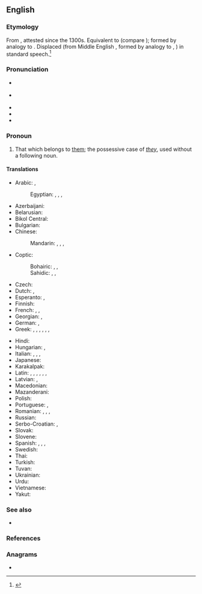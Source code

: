==English==

===Etymology===
From {{inh|en|enm|theires}}, attested since the 1300s. Equivalent to {{suffix|en|their|s}} (compare {{m|en|-'s}}); formed by analogy to {{m|en|his}}. Displaced {{m|en|theirn}} (from Middle English {{m|enm|theiren}}, formed by analogy to {{m|en|mine}}, {{m|en|thine}}) in standard speech.<ref>{{R:Etymonline}}</ref>

===Pronunciation===
* {{a|UK}} {{IPA|en|/ðɛəz/|/ðɛːz/}}
* {{a|US}} {{IPA|en|/ðɛɚz/|/ðɛɹz/}}
* {{audio|en|en-us-theirs.ogg|Audio (US)}}
* {{rhymes|en|ɛə(ɹ)z}}
* {{homophones|en|there's}}

===Pronoun===
{{head|en|pronoun|cat2=possessive pronouns|cat3=third person pronouns}}

# That which belongs to [[them]]; the possessive case of ''[[they]]'', used without a following noun.

====Translations====
{{trans-top|that which belongs to them}}
* Arabic: {{qualifier|belonging to two persons}} {{t|ar|لَهُمَا|m|f}}, {{qualifier|belonging to many persons}} {{t|ar|لَهُم|m}} {{t|ar|لَهُن|f}}
*: Egyptian: {{t|arz|ليهم|tr=līhom|sc=Arab}}, {{t|arz|بتاعهم|m|tr=betāʿhom|sc=Arab}}, {{t|arz|بتاعتهم|f|tr=betāʿethom|sc=Arab}}, {{t|arz|بتوعهم|p|tr=betōʿhom|sc=Arab}}
* Azerbaijani: {{t|az|onlarınkı}}
* Belarusian: {{t|be|іх}}
* Bikol Central: {{t|bcl|sainda}} {{qualifier|before a noun}}
* Bulgarian: {{t|bg|те́хен}}
* Chinese:
*: Mandarin: {{t+|cmn|他們|alt=他們的|sc=Hani}}, {{t+|cmn|他们|alt=他们的|tr=tāmen de|sc=Hani}}, {{t+|cmn|她們|alt=她們的|sc=Hani}}, {{t+|cmn|她们|alt=她们的|tr=tāmen de|sc=Hani}} {{qualifier|of females}}
* Coptic:
*: Bohairic: {{t|cop|ⲫⲱⲟⲩ|m}}, {{t|cop|ⲑⲱⲟⲩ|f}}, {{t|cop|ⲛⲟⲩⲟⲩ|p}}
*: Sahidic: {{t|cop|ⲡⲱⲟⲩ|m}}, {{t|cop|ⲧⲱⲟⲩ|f}}, {{t|cop|ⲛⲟⲩⲟⲩ|p}}
* Czech: {{t+|cs|jejich}}
* Dutch: {{t|nl|het hunne}}, {{t|nl|de hunne}}
* Esperanto: {{t|eo|la ilia}}, {{t|eo|la sia}}
* Finnish: {{t+|fi|heidän}}
* French: {{t+|fr|le leur|f}}, {{t+|fr|la leur|f}}, {{t+|fr|les leurs|m-p|f-p}}
* Georgian: {{t|ka|მათი|sc=Geor}}, {{t|ka|იმათი|sc=Geor}}
* German: {{t-check|de|ihrs}}, {{t-check|de|[[von]] [[ihnen]]}} <!-- was "von ihnen" - assumed sum-of-parts; if an idiom, use {{t}} instead of {{t-SOP}}. see [[User:Kephir/gadgets/xte#Translation_fixing]] -->
* Greek: {{t+|el|δικός|alt=δικός τους|m}}, {{t|el|δικιά|alt=δικιά τους|f}}, {{t+|el|δική|alt=δική τους|f}}, {{t+|el|δικό|alt=δικό τους|n}}, {{t+|el|δικοί|alt=δικοί τους|m-p}}, {{t+|el|δικές|alt=δικές τους|f-p}}, {{t+|el|δικά|alt=δικά τους|n-p}}
{{trans-mid}}
* Hindi: {{t+|hi|उनका}}
* Hungarian: {{t+|hu|övék}}, {{t|hu|övéik}}
* Italian: {{t|it|il loro|m}}, {{t|it|la loro|f}}, {{t|it|i loro|m-p}}, {{t|it|le loro|f-p}}
* Japanese: {{t+|ja|彼ら|alt=彼らの|tr=かれらの, karera no}}
* Karakalpak: {{t|kaa|oniki}}
* Latin: {{t+|la|suus}}, {{t+|la|eorum}}, {{t+|la|earum}}, {{t|la|illorum}}, {{t|la|illarum}}, {{t+|la|horum}}, {{t+|la|harum}}
* Latvian: {{t+|lv|viņu}}, {{t|lv|viņējs}}
* Macedonian: {{t|mk|нивен}}
* Mazanderani: {{t|mzn|وشونی|tr=vešuni|sc=ps-Arab}}
* Polish: {{t+|pl|ich}}
* Portuguese: {{t+|pt|seu}}, {{t+|pt|deles}}
* Romanian: {{t|ro|al lor|m}}, {{t|ro|a lor|f}}, {{t|ro|ai lor|m-p}}, {{t|ro|ale lor|f-p}}
* Russian: {{t+|ru|их}}
* Serbo-Croatian: {{t|sh|njihov}}, {{t|sh|њихов|sc=Cyrl}}
* Slovak: {{t+|sk|ich}}
* Slovene: {{t+|sl|njíhov}}
* Spanish: {{t+|es|suyo|m}}, {{t+|es|suya|f}}, {{t+|es|suyos|m-p}}, {{t+|es|suyas|f-p}}
* Swedish: {{t+|sv|deras}}
* Thai: {{t|th|ของเขา|tr=kŏng kăo}}
* Turkish: {{t|tr|onlarınki}}
* Tuvan: {{t|tyv|оларныы}}
* Ukrainian: {{t|uk|їх}}
* Urdu: {{t|ur|ان کا|tr=un kā}}
* Vietnamese: {{t|vi|của họ}}
* Yakut: {{t|sah|кинилэр киэннэрэ}}
{{trans-bottom}}

===See also===
* {{projectlink|wikipedia|They}}

===References===
<references/>

===Anagrams===
* {{anagrams|en|a=ehirst|Reiths|Rieths|Ritesh|Thiers|riseth|rithes|sireth}}